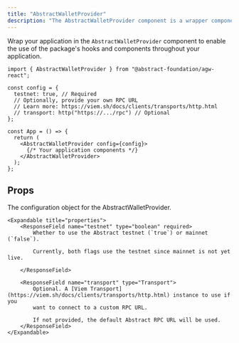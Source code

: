 ```yaml
---
title: "AbstractWalletProvider"
description: "The AbstractWalletProvider component is a wrapper component that provides the Abstract Global Wallet context to your application, allowing you to use hooks and components."
---
```


Wrap your application in the `AbstractWalletProvider` component to enable the use of the package's hooks and components
throughout your application.

```tsx
import { AbstractWalletProvider } from "@abstract-foundation/agw-react";

const config = {
  testnet: true, // Required
  // Optionally, provide your own RPC URL
  // Learn more: https://viem.sh/docs/clients/transports/http.html
  // transport: http("https://.../rpc") // Optional
};

const App = () => {
  return (
    <AbstractWalletProvider config={config}>
      {/* Your application components */}
    </AbstractWalletProvider>
  );
};
```

## Props

<ResponseField name="config" type="object" required>

The configuration object for the AbstractWalletProvider.

    <Expandable title="properties">
        <ResponseField name="testnet" type="boolean" required>
            Whether to use the Abstract testnet (`true`) or mainnet (`false`).

            Currently, both flags use the testnet since mainnet is not yet live.

        </ResponseField>

        <ResponseField name="transport" type="Transport">
            Optional. A [Viem Transport](https://viem.sh/docs/clients/transports/http.html) instance to use if you
            want to connect to a custom RPC URL.

            If not provided, the default Abstract RPC URL will be used.
        </ResponseField>
    </Expandable>

</ResponseField>
